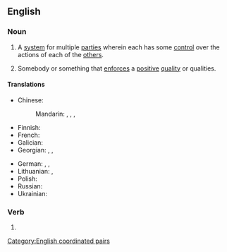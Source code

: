 ==English==
{{wikipedia}}

===Noun===
{{en-plural noun}}

# {{lb|en|politics}} A [[system]] for multiple [[party|parties]] wherein each has some [[control]] over the actions of each of the [[other]]s.
# {{lb|en|figurative}} Somebody or something that [[enforce]]s a [[positive]] [[quality]] or qualities.

====Translations====
{{trans-top|system for balancing the powers between branches of government}}
* Chinese:
*: Mandarin: {{t|cmn|[[政府]][[機關]][[彼此]][[之間]][[的]][[相互]][[制衡]]|sc=Hani}}, {{t|cmn|[[政府]][[机关]][[彼此]][[之间]][[的]][[相互]][[制衡]]|tr=zhèngfǔ jīguān bǐcǐ zhījiān de xiānghù zhìhéng|sc=Hani}}, {{t|cmn|[[權力]][[制衡]]|sc=Hani}}, {{t|cmn|[[权力]][[制衡]]|tr=quánlì zhìhéng|sc=Hani}}
* Finnish: {{t|fi|[[vallan]] [[tasapainotus]]}}
* French: {{t|fr|poids et contrepoids|m-p}}
* Galician: {{t|gl|pesos e contrapesos|m-p}}
* Georgian: {{t|ka|კონტროლისა და ბალანსის მექანიზმი}}, {{t|ka|დემოკრატიული კონტროლი და ბალანსი}}, {{t|ka|კონტროლი და ბალანსი}}
{{trans-mid}}
* German: {{t|de|gegenseitige Kontrolle|f}}, {{t+|de|Gewaltenteilung|f}}, {{t+|de|Gewaltentrennung|f}} {{qualifier|Switzerland, Austria}}
* Lithuanian: {{t|lt|stabdžių ir atsvarų sistema}}, {{t|lt|stabdžių ir atsvarų mechanizmas}}
* Polish: {{t|pl|mechanizm kontroli i równowagi|m}}
* Russian: {{t+|ru|систе́ма сде́ржек и противове́сов|f}}
* Ukrainian: {{t|uk|система стримувань і противаг}}
{{trans-bottom}}

===Verb===
{{head|en|verb form}}

# {{en-third-person singular of|check and balance}}

[[Category:English coordinated pairs]]